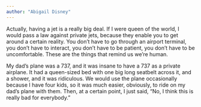 ```yaml
---
author: "Abigail Disney"
---
```


Actually, having a jet is a really big deal. If I were queen of the world, I would pass a law against private jets, because they enable you to get around a certain reality. You don’t have to go through an airport terminal, you don’t have to interact, you don’t have to be patient, you don’t have to be uncomfortable. These are the things that remind us we’re human.

My dad’s plane was a 737, and it was insane to have a 737 as a private airplane. It had a queen-sized bed with one big long seatbelt across it, and a shower, and it was ridiculous. We would use the plane occasionally because I have four kids, so it was much easier, obviously, to ride on my dad’s plane with them. Then, at a certain point, I just said, “No, I think this is really bad for everybody.”


